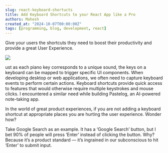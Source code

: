 ```yaml
---
slug: react-keyboard-shortucts
title: Add Keyboard Shortcuts to your React App like a Pro
authors: Mahesh
created_at: "2024-10-07T00:00:00Z"
tags: [programming, blog, development, react]
---
```



Give your users the shortcuts they need to boost their productivity and provide a great User Experience.

![](https://miro.medium.com/v2/resize:fit:2000/format:webp/0*xgVNPVSSJ01Jj3UX.jpg)
<Caption caption="Image source hidraupianobenches.com" />

ust as each piano key corresponds to a unique sound, the keys on a keyboard can be mapped to trigger specific UI components. When developing desktop or web applications, we often need to capture keyboard events to perform certain actions. Keyboard shortcuts provide quick access to features that would otherwise require multiple keystrokes and mouse clicks. I encountered a similar need while building Pastelog, an AI-powered note-taking app.

In the world of great product experiences, if you are not adding a keyboard shortcut at appropriate places you are hurting the user experience. Wonder how?

Take Google Search as an example. It has a ‘Google Search’ button, but I bet 90% of people will press ‘Enter’ instead of clicking the button. Why? Because it’s a product standard — it’s ingrained in our subconscious to hit ‘Enter’ to submit input.
